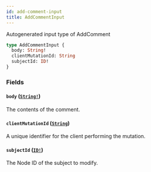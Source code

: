 ```yaml
---
id: add-comment-input
title: AddCommentInput
---
```


Autogenerated input type of AddComment

```graphql
type AddCommentInput {
  body: String!
  clientMutationId: String
  subjectId: ID!
}
```

### Fields

#### `body` ([`String!`](/docs/api/scalars/string))

The contents of the comment.

#### `clientMutationId` ([`String`](/docs/api/scalars/string))

A unique identifier for the client performing the mutation.

#### `subjectId` ([`ID!`](/docs/api/scalars/id))

The Node ID of the subject to modify.
